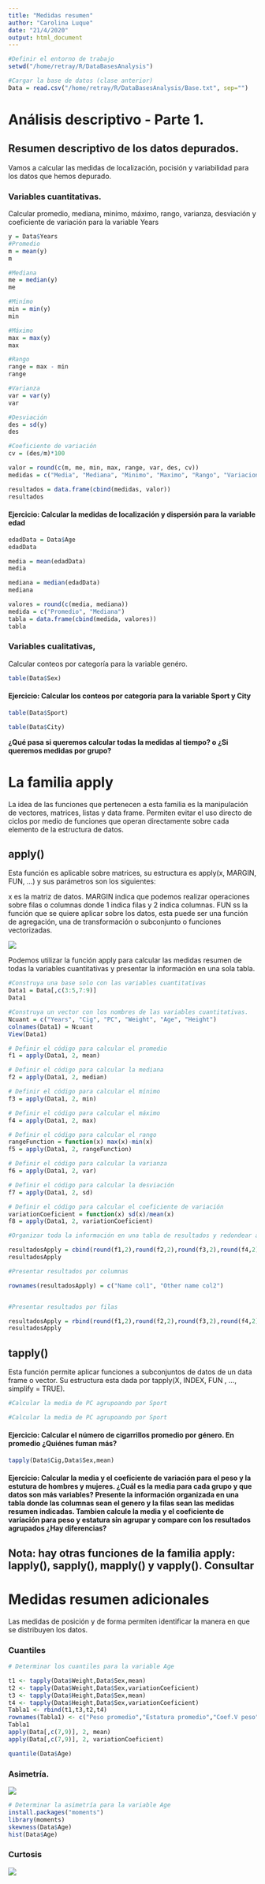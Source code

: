 ```yaml
---
title: "Medidas resumen"
author: "Carolina Luque"
date: "21/4/2020"
output: html_document
---
```


```r
#Definir el entorno de trabajo
setwd("/home/retray/R/DataBasesAnalysis")
```

```r
#Cargar la base de datos (clase anterior)
Data = read.csv("/home/retray/R/DataBasesAnalysis/Base.txt", sep="")
```

# Análisis descriptivo - Parte 1.

## Resumen descriptivo de los datos depurados.

Vamos a calcular las medidas de localización, pocisión y variabilidad para los datos que hemos depurado.

### Variables cuantitativas.

Calcular promedio, mediana, minímo, máximo, rango, varianza, desviación y coeficiente de variación para la variable Years

```r
y = Data$Years
#Promedio
m = mean(y)
m

#Mediana
me = median(y)
me

#Minímo
min = min(y)
min

#Máximo
max = max(y)
max

#Rango
range = max - min
range

#Varianza
var = var(y)
var

#Desviación
des = sd(y)
des

#Coeficiente de variación
cv = (des/m)*100

valor = round(c(m, me, min, max, range, var, des, cv))
medidas = c("Media", "Mediana", "Minimo", "Maximo", "Rango", "Variacion", "Desviacion", "Coeficiente de variacion")

resultados = data.frame(cbind(medidas, valor))
resultados

```

#### Ejercicio: Calcular la medidas de localización y dispersión para la variable edad

```r
edadData = Data$Age
edadData

media = mean(edadData)
media

mediana = median(edadData)
mediana

valores = round(c(media, mediana))
medida = c("Promedio", "Mediana")
tabla = data.frame(cbind(medida, valores))
tabla
```

### Variables cualitativas,

Calcular conteos por categoría para la variable genéro.

```r
table(Data$Sex)
```

#### Ejercicio: Calcular los conteos por categoría para la variable Sport y City

```r
table(Data$Sport)

table(Data$City)
```

**¿Qué pasa si queremos calcular todas la medidas al tiempo? o ¿Si queremos medidas por grupo?**

# La familia apply

La idea de las funciones que pertenecen a esta familia es la manipulación de vectores, matrices, listas y data frame. Permiten evitar el uso directo de ciclos por medio de funciones que operan directamente sobre cada elemento de la estructura de datos.

## apply()

Esta función es aplicable sobre matrices, su estructura es apply(x, MARGIN, FUN, ...) y sus parámetros son los siguientes:

x es la matriz de datos. MARGIN indica que podemos realizar operaciones sobre filas o columnas donde 1 indica filas y 2 indica columnas. FUN ss la función que se quiere aplicar sobre los datos, esta puede ser una función de agregación, una de transformación o subconjunto o funciones vectorizadas.

![](G1.PNG)

Podemos utilizar la función apply para calcular las medidas resumen de todas la variables cuantitativas y presentar la información en una sola tabla.

```r
#Construya una base solo con las variables cuantitativas
Data1 = Data[,c(3:5,7:9)]
Data1

#Construya un vector con los nombres de las variables cuantitativas.
Ncuant = c("Years", "Cig", "PC", "Weight", "Age", "Height")
colnames(Data1) = Ncuant
View(Data1)

# Definir el código para calcular el promedio
f1 = apply(Data1, 2, mean)

# Definir el código para calcular la mediana
f2 = apply(Data1, 2, median)

# Definir el código para calcular el mínimo
f3 = apply(Data1, 2, min)

# Definir el código para calcular el máximo
f4 = apply(Data1, 2, max)

# Definir el código para calcular el rango
rangeFunction = function(x) max(x)-min(x)
f5 = apply(Data1, 2, rangeFunction)

# Definir el código para calcular la varianza
f6 = apply(Data1, 2, var)

# Definir el código para calcular la desviación
f7 = apply(Data1, 2, sd)

# Definir el código para calcular el coeficiente de variación
variationCoeficient = function(x) sd(x)/mean(x)
f8 = apply(Data1, 2, variationCoeficient)

#Organizar toda la información en una tabla de resultados y redondear a dos cifras decimales.

resultadosApply = cbind(round(f1,2),round(f2,2),round(f3,2),round(f4,2),round(f5,2),round(f6,2),round(f7,2),round(f8,2))
resultadosApply

#Presentar resultados por columnas

rownames(resultadosApply) = c("Name col1", "Other name col2")


#Presentar resultados por filas

resultadosApply = rbind(round(f1,2),round(f2,2),round(f3,2),round(f4,2),round(f5,2),round(f6,2),round(f7,2),round(f8,2))
resultadosApply

```

## tapply()

Esta función permite aplicar funciones a subconjuntos de datos de un data frame o vector. Su estructura esta dada por tapply(X, INDEX, FUN , ..., simplify = TRUE).

```r
#Calcular la media de PC agrupoando por Sport

```

```r
#Calcular la media de PC agrupoando por Sport

```

#### Ejercicio: Calcular el número de cigarrillos promedio por género. En promedio ¿Quiénes fuman más?

```r
tapply(Data$Cig,Data$Sex,mean)

```

#### Ejercicio: Calcular la media y el coeficiente de variación para el peso y la estutura de hombres y mujeres. ¿Cuál es la media para cada grupo y que datos son más variables? Presente la información organizada en una tabla donde las columnas sean el genero y la filas sean las medidas resumen indicadas. Tambien calcule la media y el coeficiente de variación para peso y estatura sin agrupar y compare con los resultados agrupados ¿Hay diferencias?

## Nota: hay otras funciones de la familia apply: lapply(), sapply(), mapply() y vapply(). Consultar

# Medidas resumen adicionales

Las medidas de posición y de forma permiten identificar la manera en que se distribuyen los datos.

### Cuantiles

```r
# Determinar los cuantiles para la variable Age

t1 <- tapply(Data$Weight,Data$Sex,mean)
t2 <- tapply(Data$Weight,Data$Sex,variationCoeficient)
t3 <- tapply(Data$Height,Data$Sex,mean)
t4 <- tapply(Data$Height,Data$Sex,variationCoeficient)
Tabla1 <- rbind(t1,t3,t2,t4)
rownames(Tabla1) <- c("Peso promedio","Estatura promedio","Coef.V peso","Coef.V estatura")
Tabla1 
apply(Data[,c(7,9)], 2, mean)
apply(Data[,c(7,9)], 2, variationCoeficient)

quantile(Data$Age)

```

### Asimetría.

![](G2.PNG)

```r
# Determinar la asimetría para la variable Age
install.packages("moments")
library(moments)
skewness(Data$Age)
hist(Data$Age)
```

### Curtosis

![](G3.PNG)

```r

```
